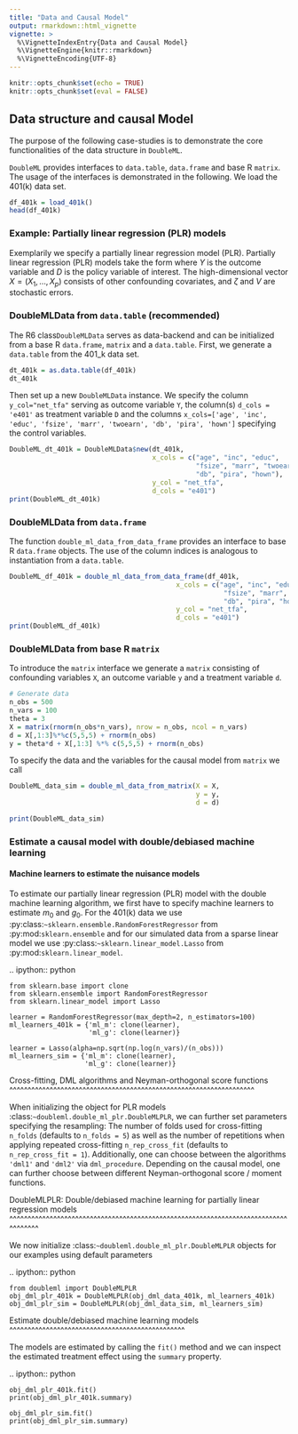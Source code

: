 ```yaml
---
title: "Data and Causal Model"
output: rmarkdown::html_vignette
vignette: >
  %\VignetteIndexEntry{Data and Causal Model}
  %\VignetteEngine{knitr::rmarkdown}
  %\VignetteEncoding{UTF-8}
---
```


```r
knitr::opts_chunk$set(echo = TRUE)
knitr::opts_chunk$set(eval = FALSE)
```


## Data structure and causal Model

The purpose of the following case-studies is to demonstrate the core functionalities of the data structure in `DoubleML`. 

`DoubleML` provides interfaces to `data.table`, `data.frame` and base R `matrix`. The usage of the interfaces is
demonstrated in the following. We load the 401(k) data set.

```r
df_401k = load_401k()
head(df_401k)
```

### Example: Partially linear regression (PLR) models

Exemplarily we specify a partially linear regression model (PLR). Partially linear regression (PLR) models take the form
\begin{align*}
Y &= D \theta_0 + g_0(X) + \zeta, & &\mathbb{E}(\zeta | D,X) = 0,\\
D &= m_0(X) + V, & &\mathbb{E}(V | X) = 0,
\end{align*}
where $Y$ is the outcome variable and $D$ is the policy variable of interest.
The high-dimensional vector $X = (X_1, \ldots, X_p)$ consists of other confounding covariates,
and $\zeta$ and $V$ are stochastic errors.


### DoubleMLData from `data.table` (recommended)

The R6 class`DoubleMLData` serves as data-backend and can be initialized from a base R `data.frame`, `matrix`  and a `data.table`. First, we generate a `data.table` from the 401_k data set.

```r
dt_401k = as.data.table(df_401k)
dt_401k
```

Then set up a new `DoubleMLData` instance. We specify the column ``y_col="net_tfa"`` serving as outcome variable `Y`, the column(s) ``d_cols = 'e401'``  as treatment variable `D` and the columns ``x_cols=['age', 'inc', 'educ', 'fsize', 'marr', 'twoearn', 'db', 'pira', 'hown']`` specifying the control variables. 

```r
DoubleML_dt_401k = DoubleMLData$new(dt_401k, 
                                    x_cols = c("age", "inc", "educ", 
                                               "fsize", "marr", "twoearn",
                                               "db", "pira", "hown"), 
                                    y_col = "net_tfa", 
                                    d_cols = "e401")
print(DoubleML_dt_401k)
```


### DoubleMLData from `data.frame`

The function `double_ml_data_from_data_frame` provides an interface to base R `data.frame` objects. The use of the column indices is analogous to instantiation from a `data.table`. 


```r
DoubleML_df_401k = double_ml_data_from_data_frame(df_401k,
                                          x_cols = c("age", "inc", "educ", 
                                                      "fsize", "marr", "twoearn",
                                                      "db", "pira", "hown"), 
                                          y_col = "net_tfa", 
                                          d_cols = "e401")
print(DoubleML_df_401k)
```



### DoubleMLData from base R `matrix`

To introduce the `matrix` interface we generate a `matrix` consisting of confounding variables ``X``, an outcome
variable ``y`` and a treatment variable ``d``. 

```r
# Generate data
n_obs = 500
n_vars = 100
theta = 3
X = matrix(rnorm(n_obs*n_vars), nrow = n_obs, ncol = n_vars)
d = X[,1:3]%*%c(5,5,5) + rnorm(n_obs)
y = theta*d + X[,1:3] %*% c(5,5,5) + rnorm(n_obs)
```


To specify the data and the variables for the causal model from `matrix` we call

```r
DoubleML_data_sim = double_ml_data_from_matrix(X = X, 
                                               y = y, 
                                               d = d)

print(DoubleML_data_sim)
```


### Estimate a causal model with double/debiased machine learning

#### Machine learners to estimate the nuisance models

To estimate our partially linear regression (PLR) model with the double machine learning algorithm, we first have to
specify machine learners to estimate $m_0$ and $g_0$. For the 401(k) data we use :py:class:`~sklearn.ensemble.RandomForestRegressor` from :py:mod:`sklearn.ensemble`
and for our simulated data from a sparse linear model we use
:py:class:`~sklearn.linear_model.Lasso` from :py:mod:`sklearn.linear_model`.

.. ipython:: python

    from sklearn.base import clone
    from sklearn.ensemble import RandomForestRegressor
    from sklearn.linear_model import Lasso

    learner = RandomForestRegressor(max_depth=2, n_estimators=100)
    ml_learners_401k = {'ml_m': clone(learner),
                        'ml_g': clone(learner)}

    learner = Lasso(alpha=np.sqrt(np.log(n_vars)/(n_obs)))
    ml_learners_sim = {'ml_m': clone(learner),
                       'ml_g': clone(learner)}

Cross-fitting, DML algorithms and Neyman-orthogonal score functions
^^^^^^^^^^^^^^^^^^^^^^^^^^^^^^^^^^^^^^^^^^^^^^^^^^^^^^^^^^^^^^^^^^^

When initializing the object for PLR models :class:`~doubleml.double_ml_plr.DoubleMLPLR`, we can further set parameters specifying the
resampling: The number of folds used for cross-fitting ``n_folds`` (defaults to ``n_folds = 5``) as well as the number
of repetitions when applying repeated cross-fitting ``n_rep_cross_fit`` (defaults to ``n_rep_cross_fit = 1``).
Additionally, one can choose between the algorithms ``'dml1'`` and  ``'dml2'`` via ``dml_procedure``. Depending on the
causal model, one can further choose between different Neyman-orthogonal score / moment functions.

DoubleMLPLR: Double/debiased machine learning for partially linear regression models
^^^^^^^^^^^^^^^^^^^^^^^^^^^^^^^^^^^^^^^^^^^^^^^^^^^^^^^^^^^^^^^^^^^^^^^^^^^^^^^^^^^^

We now initialize :class:`~doubleml.double_ml_plr.DoubleMLPLR` objects for our examples using default parameters

.. ipython:: python

    from doubleml import DoubleMLPLR
    obj_dml_plr_401k = DoubleMLPLR(obj_dml_data_401k, ml_learners_401k)
    obj_dml_plr_sim = DoubleMLPLR(obj_dml_data_sim, ml_learners_sim)

Estimate double/debiased machine learning models
^^^^^^^^^^^^^^^^^^^^^^^^^^^^^^^^^^^^^^^^^^^^^^^^

The models are estimated by calling the ``fit()`` method and we can inspect the estimated treatment effect using the
``summary`` property.

.. ipython:: python

    obj_dml_plr_401k.fit()
    print(obj_dml_plr_401k.summary)

    obj_dml_plr_sim.fit()
    print(obj_dml_plr_sim.summary)
